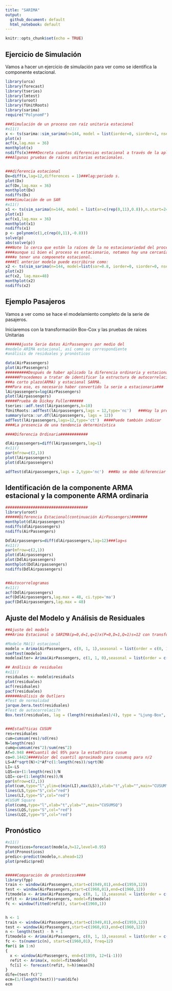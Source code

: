 ```yaml
---
title: "SARIMA"
output: 
  github_document: default
  html_notebook: default
---
```


```r
knitr::opts_chunk$set(echo = TRUE)
```

## Ejercicio de Simulación

Vamos a hacer un ejercicio de simulación para ver como se identifica la componente estacional.

```r
library(urca)
library(forecast)
library(tseries)
library(lmtest)
library(uroot)
library(fUnitRoots)
library(sarima)
require("PolynomF")

###Simulación de un proceso con raíz unitaria estacional
#x11()
x <- ts(sarima::sim_sarima(n=144, model = list(iorder=0, siorder=1, nseasons=12, sigma2 = 1),n.start=24),frequency = 12)
plot(x)
acf(x,lag.max = 36)
monthplot(x)
nsdiffs(x)####Decreta cuantas diferencias estacional a través de la aplicación de 
###Algunas pruebas de raíces unitarias estacionales.


###diferencia estacional
Dx=diff(x,lag=12,differences = 1)###lag:periodo s.
plot(Dx)
acf(Dx,lag.max = 36)
monthplot(Dx)
nsdiffs(Dx)
####Simulación de un SAR
#x11()
x1 <- ts(sim_sarima(n=144, model = list(ar=c(rep(0,11),0.8)),n.start=24),frequency=12)
plot(x1)
acf(x1,lag.max = 36)
monthplot(x1)
nsdiffs(x1)
p <- polynom(c(1,c(rep(0,11),-0.8)))
solve(p)
abs(solve(p))
###Note lo cerca que están la raíces de la no estacionariedad del proceso, por eso
####aunque si bien el proceso es estacionario, notamos hay una cercanía a 
####e tener una compoenete estacional.
####El anterior modelo puede escribirse como:
x2 <- ts(sim_sarima(n=144, model=list(sar=0.8, iorder=0, siorder=0, nseasons=12),n.start=24),frequency = 12)
plot(x2)
acf(x2, lag.max=48)
monthplot(x2)
nsdiffs(x2)
```

## Ejemplo Pasajeros

Vamos a ver como se hace el modelamiento completo de la serie de pasajeros.

Iniciaremos con la transformación Box-Cox y las pruebas de raíces Unitarias

```r
######Ajuste Serie datos AirPassengers por medio del
#modelo ARIMA estacional, así como su correspondiente
#análisis de residuales y pronósticos

data(AirPassengers)
plot(AirPassengers)
##########Después de haber aplicado la diferencia ordinaria y estacional
######Procedemos a tratar de identificar la estructura de autocorrelación
###a corto plazo(ARMA) y estacional SARMA.
###Para eso, es necesario haber convertido la serie a estacionaria###
lAirpassengers=log(AirPassengers)
plot(lAirpassengers)
#####Prueba de Dickey Fuller######
tseries::adf.test(lAirpassengers,k=10)
fUnitRoots::adfTest(lAirpassengers,lags = 12,type='nc')   ###Hay la presencia de Raíz Unitaria
summary(urca::ur.df(lAirpassengers, lags = 12))
adfTest(lAirpassengers,lags=12,type='ct')  ####Puede también indicar
####La presencia de una tendencia determinística

####Diferencia Ordinaria############

dlAirpassengers=diff(lAirpassengers,lag=1)
#x11()
par(mfrow=c(2,1))
plot(lAirpassengers)
plot(dlAirpassengers)

adfTest(dlAirpassengers,lags = 2,type='nc')  ###No se debe diferenciar más###

```

## Identificación de la componente ARMA estacional y la componente ARMA ordinaria

```r
####################################
library(uroot)
######Diferencia Estacional(continuación AirPassengers)#######
monthplot(dlAirpassengers)
nsdiffs(dlAirpassengers)
nsdiffs(AirPassengers)

DdlAirpassengers=diff(dlAirpassengers,lag=12)###lag=s
#x11()
par(mfrow=c(2,1))
plot(dlAirpassengers)
plot(DdlAirpassengers)
monthplot(DdlAirpassengers)
nsdiffs(DdlAirpassengers)


##Autocorrelogramas
#x11()
acf(DdlAirpassengers)
acf(DdlAirpassengers,lag.max = 48, ci.type='ma')
pacf(DdlAirpassengers,lag.max = 48)
```


## Ajuste del Modelo y Análisis de Residuales
```r
##Ajuste del modelo
###Arima Estacional o SARIMA(p=0,d=1,q=1)x(P=0,D=1,Q=1)s=12 con transformación logaritmica

#Modelo MA(1) estacional
modelo = Arima(AirPassengers, c(0, 1, 1),seasonal = list(order = c(0, 1, 1), period = 12),lambda = 0)
coeftest(modelo)
modeloalter= Arima(AirPassengers, c(1, 1, 0),seasonal = list(order = c(1, 1, 0), period = 12),lambda = 0)

## Análisis de residuales
#x11()
residuales <- modelo$residuals
plot(residuales)
acf(residuales)
pacf(residuales)
######Análisis de Outliers
#Test de normalidad
jarque.bera.test(residuales)
#Test de autocorrelaci?n
Box.test(residuales, lag = (length(residuales)/4), type = "Ljung-Box", fitdf = 2)


###Estad?ticas CUSUM
res=residuales
cum=cumsum(res)/sd(res)
N=length(res)
cumq=cumsum(res^2)/sum(res^2)
Af=0.948 ###Cuantil del 95% para la estad?stica cusum
co=0.14422####Valor del cuantil aproximado para cusumsq para n/2
LS=Af*sqrt(N)+2*Af*c(1:length(res))/sqrt(N)
LI=-LS
LQS=co+(1:length(res))/N
LQI=-co+(1:length(res))/N
par(mfrow=c(2,1))
plot(cum,type="l",ylim=c(min(LI),max(LS)),xlab="t",ylab="",main="CUSUM")
lines(LS,type="S",col="red")
lines(LI,type="S",col="red")
#CUSUM Square
plot(cumq,type="l",xlab="t",ylab="",main="CUSUMSQ")                      
lines(LQS,type="S",col="red")                                                                           
lines(LQI,type="S",col="red")

```

## Pronóstico

```r
#x11()
Pronosticos=forecast(modelo,h=12,level=0.95)
plot(Pronosticos)
predic<-predict(modelo,n.ahead=12)
plot(predic$pred)


#####Comparación de pronósticos####
library(fpp)
train <- window(AirPassengers,start=c(1949,01),end=c(1959,12))
test <- window(AirPassengers,start=c(1960,01),end=c(1960,12))
fitmodelo <- Arima(AirPassengers, c(0, 1, 1),seasonal = list(order = c(0, 1, 1), period = 12),lambda = 0)
refit <- Arima(AirPassengers, model=fitmodelo)
fc <- window(fitted(refit), start=c(1960,1))


h <- 1
train <- window(AirPassengers,start=c(1949,01),end=c(1959,12))
test <- window(AirPassengers,start=c(1960,01),end=c(1960,12))
n <- length(test) - h + 1
fitmodelo <- Arima(AirPassengers, c(0, 1, 1),seasonal = list(order = c(0, 1, 1), period = 12),lambda = 0)
fc <- ts(numeric(n), start=c(1960,01), freq=12)
for(i in 1:n)
{  
  x <- window(AirPassengers, end=c(1959, 12+(i-1)))
  refit <- Arima(x, model=fitmodelo)
  fc[i] <- forecast(refit, h=h)$mean[h]
}
dife=(test-fc)^2
ecm=(1/(length(test)))*sum(dife)
ecm
```


